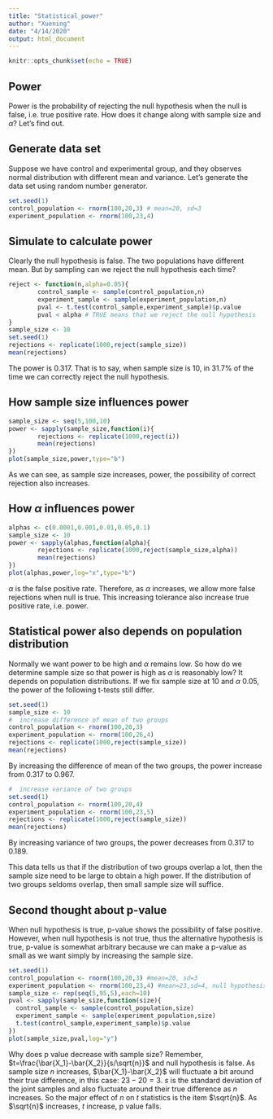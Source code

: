 ```yaml
---
title: "Statistical_power"
author: "Xuening"
date: "4/14/2020"
output: html_document
---
```


```r
knitr::opts_chunk$set(echo = TRUE)
```

## Power
Power is the probability of rejecting the null hypothesis when the null is false, i.e. true positive rate. How does it change along with sample size and $\alpha$? Let's find out.

## Generate data set
Suppose we have control and experimental group, and they observes normal distribution with different mean and variance. Let's generate the data set using random number generator.

```r
set.seed(1)
control_population <- rnorm(100,20,3) # mean=20, sd=3
experiment_population <- rnorm(100,23,4)
```

## Simulate to calculate power
Clearly the null hypothesis is false. The two populations have different mean. But by sampling can we reject the null hypothesis each time?
```r
reject <- function(n,alpha=0.05){
        control_sample <- sample(control_population,n)
        experiment_sample <- sample(experiment_population,n)
        pval <- t.test(control_sample,experiment_sample)$p.value
        pval < alpha # TRUE means that we reject the null hypothesis
}
sample_size <- 10
set.seed(1)
rejections <- replicate(1000,reject(sample_size))
mean(rejections)
```
The power is 0.317. That is to say, when sample size is 10, in 31.7% of the time we can correctly reject the null hypothesis.  

## How sample size influences power
```r
sample_size <- seq(5,100,10)
power <- sapply(sample_size,function(i){
        rejections <- replicate(1000,reject(i))
        mean(rejections)
})
plot(sample_size,power,type="b")
```

As we can see, as sample size increases, power, the possibility of correct rejection also increases.

## How $\alpha$ influences power
```r
alphas <- c(0.0001,0.001,0.01,0.05,0.1)
sample_size <- 10
power <- sapply(alphas,function(alpha){
        rejections <- replicate(1000,reject(sample_size,alpha))
        mean(rejections)
})
plot(alphas,power,log="x",type="b")
```

$\alpha$ is the false positive rate. Therefore, as $\alpha$ increases, we allow more false rejections when null is true. This increasing tolerance also increase true positive rate, i.e. power.

## Statistical power also depends on population distribution

Normally we want power to be high and $\alpha$ remains low. So how do we determine sample size so that power is high as $\alpha$ is reasonably low? It depends on population distributions. If we fix sample size at 10 and $\alpha$ 0.05, the power of the following t-tests still differ.
```r
set.seed(1)
sample_size <- 10
#  increase difference of mean of two groups
control_population <- rnorm(100,20,3) 
experiment_population <- rnorm(100,26,4)
rejections <- replicate(1000,reject(sample_size))
mean(rejections)
```

By increasing the difference of mean of the two groups, the power increase from 0.317 to 0.967.

```r
#  increase variance of two groups
set.seed(1)
control_population <- rnorm(100,20,4) 
experiment_population <- rnorm(100,23,5)
rejections <- replicate(1000,reject(sample_size))
mean(rejections)
```

By increasing variance of two groups, the power decreases from 0.317 to 0.189.
  
This data tells us that if the distribution of two groups overlap a lot, then the sample size need to be large to obtain a high power. If the distribution of two groups seldoms overlap, then small sample size will suffice.

## Second thought about p-value
When null hypothesis is true, p-value shows the possibility of false positive. However, when null hypothesis is not true, thus the alternative hypothesis is true, p-value is somewhat arbitrary because we can make a p-value as small as we want simply by increasing the sample size.  

```r
set.seed(1)
control_population <- rnorm(100,20,3) #mean=20, sd=3
experiment_population <- rnorm(100,23,4) #mean=23,sd=4, null hypothesis is false
sample_size <- rep(seq(5,95,5),each=10)
pval <- sapply(sample_size,function(size){
  control_sample <- sample(control_population,size)
  experiment_sample <- sample(experiment_population,size)
  t.test(control_sample,experiment_sample)$p.value
})
plot(sample_size,pval,log="y")
```

Why does p value decrease with sample size? Remember, $t=\frac{\bar{X_1}-\bar{X_2}}{s/\sqrt{n}}$ and null hypothesis is false. As sample size $n$ increases, $\bar{X_1}-\bar{X_2}$ will fluctuate a bit around their true difference, in this case: $23-20=3$. $s$ is the standard deviation of the joint samples and also fluctuate around their true difference as $n$ increases. So the major effect of $n$ on $t$ statistics is the item $\sqrt{n}$. As $\sqrt{n}$ increases, $t$ increase, p value falls.  